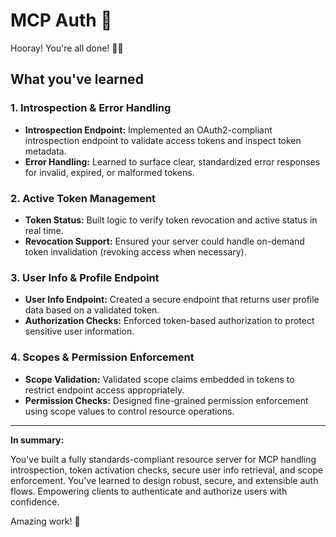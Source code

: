 # MCP Auth 🔐

Hooray! You're all done! 👏👏

## What you've learned

### 1. Introspection & Error Handling

- **Introspection Endpoint:** Implemented an OAuth2-compliant introspection endpoint to validate access tokens and inspect token metadata.
- **Error Handling:** Learned to surface clear, standardized error responses for invalid, expired, or malformed tokens.

### 2. Active Token Management

- **Token Status:** Built logic to verify token revocation and active status in real time.
- **Revocation Support:** Ensured your server could handle on-demand token invalidation (revoking access when necessary).

### 3. User Info & Profile Endpoint

- **User Info Endpoint:** Created a secure endpoint that returns user profile data based on a validated token.
- **Authorization Checks:** Enforced token-based authorization to protect sensitive user information.

### 4. Scopes & Permission Enforcement

- **Scope Validation:** Validated scope claims embedded in tokens to restrict endpoint access appropriately.
- **Permission Checks:** Designed fine-grained permission enforcement using scope values to control resource operations.

---

**In summary:**

You've built a fully standards-compliant resource server for MCP handling introspection, token activation checks, secure user info retrieval, and scope enforcement. You've learned to design robust, secure, and extensible auth flows. Empowering clients to authenticate and authorize users with confidence.

Amazing work! 🎉
